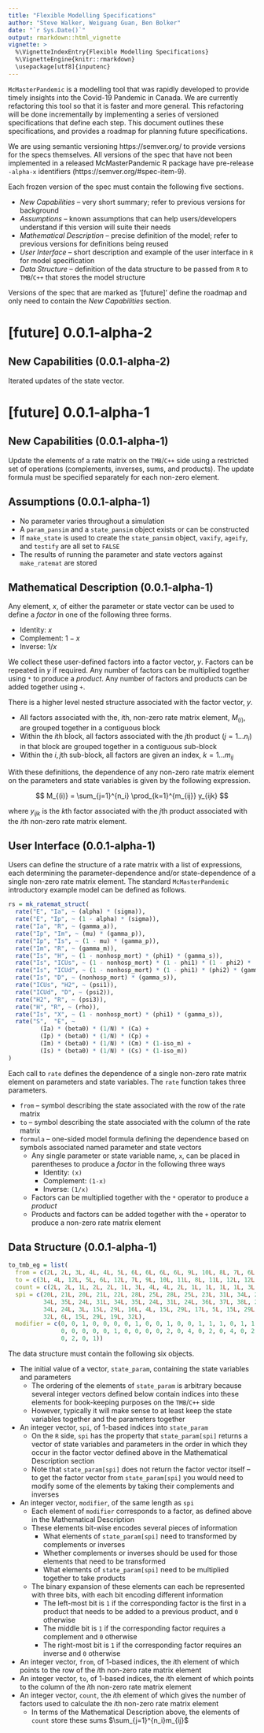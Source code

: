 ```yaml
---
title: "Flexible Modelling Specifications"
author: "Steve Walker, Weiguang Guan, Ben Bolker"
date: "`r Sys.Date()`"
output: rmarkdown::html_vignette
vignette: >
  %\VignetteIndexEntry{Flexible Modelling Specifications}
  %\VignetteEngine{knitr::rmarkdown}
  \usepackage[utf8]{inputenc}
---
```


`McMasterPandemic` is a modelling tool that was rapidly developed to provide timely insights into the Covid-19 Pandemic in Canada. We are currently refactoring this tool so that it is faster and more general. This refactoring will be done incrementally by implementing a series of versioned specifications that define each step. This document outlines these specifications, and provides a roadmap for planning future specifications.

We are using semantic versioning https://semver.org/ to provide versions for the specs themselves. All versions of the spec that have not been implemented in a released McMasterPandemic R package have pre-release `-alpha-x` identifiers (https://semver.org/#spec-item-9).

Each frozen version of the spec must contain the following five sections.

* _New Capabilities_ -- very short summary; refer to previous versions for background
* _Assumptions_ -- known assumptions that can help users/developers understand if this version will suite their needs
* _Mathematical Description_ -- precise definition of the model; refer to previous versions for definitions being reused
* _User Interface_ -- short description and example of the user interface in `R` for model specification
* _Data Structure_ -- definition of the data structure to be passed from `R` to `TMB`/`C++` that stores the model structure

Versions of the spec that are marked as '[future]' define the roadmap and only need to contain the _New Capabilities_ section.

# [future] 0.0.1-alpha-2

## New Capabilities (0.0.1-alpha-2)

Iterated updates of the state vector.

# [future] 0.0.1-alpha-1

## New Capabilities (0.0.1-alpha-1)

Update the elements of a rate matrix on the `TMB`/`C++` side using a restricted set of operations (complements, inverses, sums, and products). The update formula must be specified separately for each non-zero element.

## Assumptions (0.0.1-alpha-1)

* No parameter varies throughout a simulation
* A `param_pansim` and a `state_pansim` object exists or can be constructed
* If `make_state` is used to create the `state_pansim` object, `vaxify`, `ageify`, and `testify` are all set to `FALSE`
* The results of running the parameter and state vectors against `make_ratemat` are stored

## Mathematical Description (0.0.1-alpha-1)

Any element, $x$, of either the parameter or state vector can be used to define a _factor_ in one of the following three forms.

* Identity: $x$
* Complement: $1-x$
* Inverse: $1/x$

We collect these user-defined factors into a factor vector, $y$. Factors can be repeated in $y$ if required. Any number of factors can be multiplied together using `*` to produce a _product_. Any number of factors and products can be added together using `+`.

There is a higher level nested structure associated with the factor vector, $y$.

* All factors associated with the, $i$th, non-zero rate matrix element, $M_{(i)}$, are grouped together in a contiguous block
* Within the $i$th block, all factors associated with the $j$th product ($j = 1 ... n_i$) in that block are grouped together in a contiguous sub-block
* Within the $i,j$th sub-block, all factors are given an index, $k = 1 ... m_{ij}$

With these definitions, the dependence of any non-zero rate matrix element on the parameters and state variables is given by the following expression.

$$
M_{(i)} = \sum_{j=1}^{n_i} \prod_{k=1}^{m_{ij}} y_{ijk}
$$

where $y_{ijk}$ is the $k$th factor associated with the $j$th product associated with the $i$th non-zero rate matrix element.

## User Interface (0.0.1-alpha-1)

Users can define the structure of a rate matrix with a list of expressions, each determining the parameter-dependence and/or state-dependence of a single non-zero rate matrix element. The standard `McMasterPandemic` introductory example model can be defined as follows.

```r
rs = mk_ratemat_struct(
  rate("E", "Ia", ~ (alpha) * (sigma)),
  rate("E", "Ip", ~ (1 - alpha) * (sigma)),
  rate("Ia", "R", ~ (gamma_a)),
  rate("Ip", "Im", ~ (mu) * (gamma_p)),
  rate("Ip", "Is", ~ (1 - mu) * (gamma_p)),
  rate("Im", "R", ~ (gamma_m)),
  rate("Is", "H", ~ (1 - nonhosp_mort) * (phi1) * (gamma_s)),
  rate("Is", "ICUs", ~ (1 - nonhosp_mort) * (1 - phi1) * (1 - phi2) * (gamma_s)),
  rate("Is", "ICUd", ~ (1 - nonhosp_mort) * (1 - phi1) * (phi2) * (gamma_s)),
  rate("Is", "D", ~ (nonhosp_mort) * (gamma_s)),
  rate("ICUs", "H2", ~ (psi1)),
  rate("ICUd", "D", ~ (psi2)),
  rate("H2", "R", ~ (psi3)),
  rate("H", "R", ~ (rho)),
  rate("Is", "X", ~ (1 - nonhosp_mort) * (phi1) * (gamma_s)),
  rate("S",  "E", ~
         (Ia) * (beta0) * (1/N) * (Ca) +
         (Ip) * (beta0) * (1/N) * (Cp) +
         (Im) * (beta0) * (1/N) * (Cm) * (1-iso_m) +
         (Is) * (beta0) * (1/N) * (Cs) * (1-iso_m))
)
```

Each call to `rate` defines the dependence of a single non-zero rate matrix element on parameters and state variables. The `rate` function takes three parameters.

* `from` -- symbol describing the state associated with the row of the rate matrix
* `to` -- symbol describing the state associated with the column of the rate matrix
* `formula` -- one-sided model formula defining the dependence based on symbols associated named parameter and state vectors
   * Any single parameter or state variable name, `x`, can be placed in parentheses to produce a _factor_ in the following three ways
      * Identity: `(x)`
      * Complement: `(1-x)`
      * Inverse: `(1/x)`
   * Factors can be multiplied together with the `*` operator to produce a _product_
   * Products and factors can be added together with the `+` operator to produce a non-zero rate matrix element

## Data Structure (0.0.1-alpha-1)

```r
to_tmb_eg = list(
  from = c(2L, 2L, 3L, 4L, 4L, 5L, 6L, 6L, 6L, 6L, 9L, 10L, 8L, 7L, 6L, 1L), 
  to = c(3L, 4L, 12L, 5L, 6L, 12L, 7L, 9L, 10L, 11L, 8L, 11L, 12L, 12L, 13L, 2L), 
  count = c(2L, 2L, 1L, 2L, 2L, 1L, 3L, 4L, 4L, 2L, 1L, 1L, 1L, 1L, 3L, 18L), 
  spi = c(20L, 21L, 20L, 21L, 22L, 28L, 25L, 28L, 25L, 23L, 31L, 34L, 24L, 31L, 
          34L, 35L, 24L, 31L, 34L, 35L, 24L, 31L, 24L, 36L, 37L, 38L, 26L, 31L,
          34L, 24L, 3L, 15L, 29L, 16L, 4L, 15L, 29L, 17L, 5L, 15L, 29L, 18L, 
          32L, 6L, 15L, 29L, 19L, 32L), 
  modifier = c(0, 0, 1, 0, 0, 0, 0, 1, 0, 0, 1, 0, 0, 1, 1, 1, 0, 1, 1, 0, 0, 0, 
               0, 0, 0, 0, 0, 1, 0, 0, 0, 0, 2, 0, 4, 0, 2, 0, 4, 0, 2, 0, 1, 4, 
               0, 2, 0, 1))
```


The data structure must contain the following six objects.

* The initial value of a vector, `state_param`, containing the state variables and parameters
   * The ordering of the elements of `state_param` is arbitrary because several integer vectors defined below contain indices into these elements for book-keeping purposes on the `TMB`/`C++` side
   * However, typically it will make sense to at least keep the state variables together and the parameters together
* An integer vector, `spi`, of 1-based indices into `state_param`
   * On the `R` side, `spi` has the property that `state_param[spi]` returns a vector of state variables and parameters in the order in which they occur in the factor vector defined above in the Mathematical Description section
   * Note that `state_param[spi]` does not return the factor vector itself -- to get the factor vector from `state_param[spi]` you would need to modify some of the elements by taking their complements and inverses
* An integer vector, `modifier`, of the same length as `spi`
   * Each element of `modifier` corresponds to a factor, as defined above in the Mathematical Description
   * These elements bit-wise encodes several pieces of information
      * What elements of `state_param[spi]` need to transformed by complements or inverses
      * Whether complements or inverses should be used for those elements that need to be transformed
      * What elements of `state_param[spi]` need to be multiplied together to take products
   * The binary expansion of these elements can each be represented with three bits, with each bit encoding different information
      * The left-most bit is `1` if the corresponding factor is the first in a product that needs to be added to a previous product, and `0` otherwise
      * The middle bit is `1` if the corresponding factor requires a complement and `0` otherwise
      * The right-most bit is `1` if the corresponding factor requires an inverse and `0` otherwise
* An integer vector, `from`, of 1-based indices, the $i$th element of which points to the row of the $i$th non-zero rate matrix element
* An integer vector, `to`, of 1-based indices, the $i$th element of which points to the column of the $i$th non-zero rate matrix element
* An integer vector, `count`, the $i$th element of which gives the number of factors used to calculate the $i$th non-zero rate matrix element
   * In terms of the Mathematical Description above, the elements of `count` store these sums $\sum_{j=1}^{n_i}m_{ij}$

